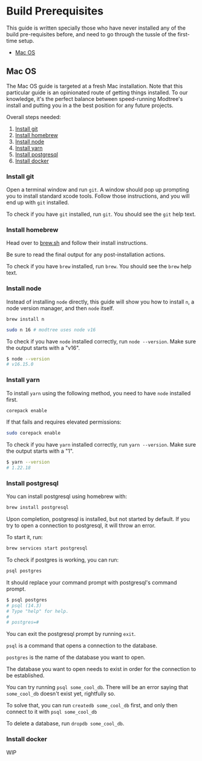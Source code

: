 # Build Prerequisites

This guide is written specially those who have never installed any of
the build pre-requisites before, and need to go through the tussle of
the first-time setup.

- [Mac OS](#mac-os)

## Mac OS

The Mac OS guide is targeted at a fresh Mac installation. Note that
this particular guide is an opinionated route of getting things
installed. To our knowledge, it's the perfect balance between
speed-running Modtree's install and putting you in a the best position
for any future projects.

Overall steps needed:

1. [Install git](#install-git)
2. [Install homebrew](#install-homebrew)
3. [Install node](#install-node)
4. [Install yarn](#install-yarn)
5. [Install postgresql](#install-postgresql)
6. [Install docker](#install-docker)

### Install git

Open a terminal window and run `git`. A window should pop up prompting
you to install standard xcode tools. Follow those instructions, and
you will end up with `git` installed.

To check if you have `git` installed, run `git`. You should see the
`git` help text.

### Install homebrew

Head over to [brew.sh](https://brew.sh/) and follow their install
instructions.

Be sure to read the final output for any post-installation actions.

To check if you have `brew` installed, run `brew`. You should see the
`brew` help text.

### Install node

Instead of installing `node` directly, this guide will show you how to
install `n`, a node version manager, and then `node` itself.

```
brew install n
```

```bash
sudo n 16 # modtree uses node v16
```

To check if you have `node` installed correctly, run `node --version`.
Make sure the output starts with a "v16".

```bash
$ node --version
# v16.15.0
```

### Install yarn

To install `yarn` using the following method, you need to have `node`
installed first.

```bash
corepack enable
```

If that fails and requires elevated permissions:

```bash
sudo corepack enable
```

To check if you have `yarn` installed correctly, run `yarn --version`.
Make sure the output starts with a "1".

```bash
$ yarn --version
# 1.22.18
```

### Install postgresql

You can install postgresql using homebrew with:

```bash
brew install postgresql
```

Upon completion, postgresql is installed, but not started by default.
If you try to open a connection to postgresql, it will throw an error.

To start it, run:

```bash
brew services start postgresql
```

To check if postgres is working, you can run:

```bash
psql postgres
```

It should replace your command prompt with postgresql's command
prompt.

```bash
$ psql postgres
# psql (14.3)
# Type "help" for help.
#
# postgres=#
```

You can exit the postgresql prompt by running `exit`.

`psql` is a command that opens a connection to the database.

`postgres` is the name of the database you want to open.

The database you want to open needs to exist in order for the
connection to be established.

You can try running `psql some_cool_db`. There will be an error saying
that `some_cool_db` doesn't exist yet, rightfully so.

To solve that, you can run `createdb some_cool_db` first, and only
then connect to it with `psql some_cool_db`

To delete a database, run `dropdb some_cool_db`.

### Install docker

WIP
